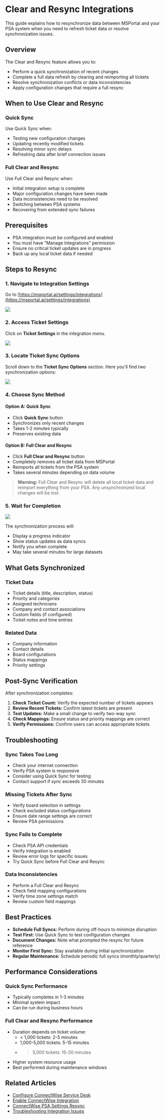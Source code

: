 # Clear and Resync Integrations

This guide explains how to resynchronize data between MSPortal and your PSA system when you need to refresh ticket data or resolve synchronization issues.

## Overview

The Clear and Resync feature allows you to:
- Perform a quick synchronization of recent changes
- Complete a full data refresh by clearing and reimporting all tickets
- Resolve synchronization conflicts or data inconsistencies
- Apply configuration changes that require a full resync

## When to Use Clear and Resync

### Quick Sync
Use Quick Sync when:
- Testing new configuration changes
- Updating recently modified tickets
- Resolving minor sync delays
- Refreshing data after brief connection issues

### Full Clear and Resync
Use Full Clear and Resync when:
- Initial integration setup is complete
- Major configuration changes have been made
- Data inconsistencies need to be resolved
- Switching between PSA systems
- Recovering from extended sync failures

## Prerequisites

- PSA integration must be configured and enabled
- You must have "Manage Integrations" permission
- Ensure no critical ticket updates are in progress
- Back up any local ticket data if needed

## Steps to Resync

### 1. Navigate to Integration Settings

Go to [https://msportal.ai/settings/integrations](https://msportal.ai/settings/integrations)

![](https://ajeuwbhvhr.cloudimg.io/https://colony-recorder.s3.amazonaws.com/files/2025-09-04/34208b96-e8a0-41b7-9a44-7d101fd5d6be/ascreenshot.jpeg?tl_px=130,121&br_px=1850,1083&force_format=jpeg&q=100&width=1120.0)

### 2. Access Ticket Settings

Click on **Ticket Settings** in the integration menu.

![](https://ajeuwbhvhr.cloudimg.io/https://colony-recorder.s3.amazonaws.com/files/2025-09-04/34208b96-e8a0-41b7-9a44-7d101fd5d6be/ascreenshot.jpeg?tl_px=260,173&br_px=1980,1134&force_format=jpeg&q=100&width=1120.0&wat=1&wat_opacity=0.7&wat_gravity=northwest&wat_url=https://colony-recorder.s3.us-west-1.amazonaws.com/images/watermarks/FB923C_standard.png&wat_pad=665,277)

### 3. Locate Ticket Sync Options

Scroll down to the **Ticket Sync Options** section. Here you'll find two synchronization options:

![](https://ajeuwbhvhr.cloudimg.io/https://colony-recorder.s3.amazonaws.com/files/2025-09-04/8de8e81e-c430-4df4-83c9-57c2590efb4e/ascreenshot.jpeg?tl_px=260,179&br_px=1980,1140&force_format=jpeg&q=100&width=1120.0&wat=1&wat_opacity=0.7&wat_gravity=northwest&wat_url=https://colony-recorder.s3.us-west-1.amazonaws.com/images/watermarks/FB923C_standard.png&wat_pad=662,276)

### 4. Choose Sync Method

#### Option A: Quick Sync
- Click **Quick Sync** button
- Synchronizes only recent changes
- Takes 1-2 minutes typically
- Preserves existing data

#### Option B: Full Clear and Resync
- Click **Full Clear and Resync** button
- Completely removes all ticket data from MSPortal
- Reimports all tickets from the PSA system
- Takes several minutes depending on data volume

> **Warning:** Full Clear and Resync will delete all local ticket data and reimport everything from your PSA. Any unsynchronized local changes will be lost.

### 5. Wait for Completion

![](https://ajeuwbhvhr.cloudimg.io/https://colony-recorder.s3.amazonaws.com/files/2025-09-04/ae262903-5a40-4d3d-9f75-879286501b65/ascreenshot.jpeg?tl_px=260,243&br_px=1980,1205&force_format=jpeg&q=100&width=1120.0&wat=1&wat_opacity=0.7&wat_gravity=northwest&wat_url=https://colony-recorder.s3.us-west-1.amazonaws.com/images/watermarks/FB923C_standard.png&wat_pad=545,394)

The synchronization process will:
- Display a progress indicator
- Show status updates as data syncs
- Notify you when complete
- May take several minutes for large datasets

## What Gets Synchronized

### Ticket Data
- Ticket details (title, description, status)
- Priority and categories
- Assigned technicians
- Company and contact associations
- Custom fields (if configured)
- Ticket notes and time entries

### Related Data
- Company information
- Contact details
- Board configurations
- Status mappings
- Priority settings

## Post-Sync Verification

After synchronization completes:

1. **Check Ticket Count:** Verify the expected number of tickets appears
2. **Review Recent Tickets:** Confirm latest tickets are present
3. **Test Updates:** Make a small change to verify two-way sync
4. **Check Mappings:** Ensure status and priority mappings are correct
5. **Verify Permissions:** Confirm users can access appropriate tickets

## Troubleshooting

### Sync Takes Too Long
- Check your internet connection
- Verify PSA system is responsive
- Consider using Quick Sync for testing
- Contact support if sync exceeds 30 minutes

### Missing Tickets After Sync
- Verify board selection in settings
- Check excluded status configurations
- Ensure date range settings are correct
- Review PSA permissions

### Sync Fails to Complete
- Check PSA API credentials
- Verify integration is enabled
- Review error logs for specific issues
- Try Quick Sync before Full Clear and Resync

### Data Inconsistencies
- Perform a Full Clear and Resync
- Check field mapping configurations
- Verify time zone settings match
- Review custom field mappings

## Best Practices

- **Schedule Full Syncs:** Perform during off-hours to minimize disruption
- **Test First:** Use Quick Sync to test configuration changes
- **Document Changes:** Note what prompted the resync for future reference
- **Monitor First Sync:** Stay available during initial synchronization
- **Regular Maintenance:** Schedule periodic full syncs (monthly/quarterly)

## Performance Considerations

### Quick Sync Performance
- Typically completes in 1-3 minutes
- Minimal system impact
- Can be run during business hours

### Full Clear and Resync Performance
- Duration depends on ticket volume:
  - < 1,000 tickets: 2-5 minutes
  - 1,000-5,000 tickets: 5-15 minutes
  - > 5,000 tickets: 15-30 minutes
- Higher system resource usage
- Best performed during maintenance windows

## Related Articles

- [Configure ConnectWise Service Desk](./connectwise-configure-and-service-desk)
- [Enable ConnectWise Integration](./enable-connectwise-integration)
- [ConnectWise PSA Settings Resync](./connectwise-resync-psa-settings)
- [Troubleshooting Integration Issues](./integration-troubleshooting)